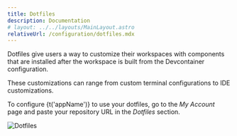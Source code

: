 ```yaml
---
title: Dotfiles
description: Documentation
# layout: ../../layouts/MainLayout.astro
relativeUrl: /configuration/dotfiles.mdx
---
```



Dotfiles give users a way to customize their workspaces with components that are installed after the workspace is built from the Devcontainer configuration.

These customizations can range from custom terminal configurations to IDE customizations.

To configure {t('appName')} to use your dotfiles, go to the _My Account_ page and paste your repository URL in the _Dotfiles_ section.

![Dotfiles](/src/assets/img/configuration/dotfiles.png)
